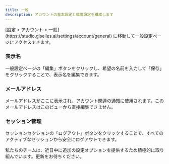 ```yaml
---
title: 一般
description: アカウントの基本設定と環境設定を構成します
---
```


<Info>
[設定 > アカウント > 一般](https://studio.giselles.ai/settings/account/general) に移動して一般設定ページにアクセスできます。
</Info>

### 表示名

一般設定ページの「編集」ボタンをクリックし、希望の名前を入力して「保存」をクリックすることで、表示名を編集できます。

### メールアドレス

メールアドレスがここに表示され、アカウント関連の通知に使用されます。このメールアドレスはこのビューから直接編集できません。

### セッション管理

セッションセクションの「ログアウト」ボタンをクリックすることで、すべてのアクティブなセッションから安全にログアウトできます。

私たちのチームは、近日中に追加の設定オプションを提供するため積極的に取り組んでいます。更新をお待ちください。